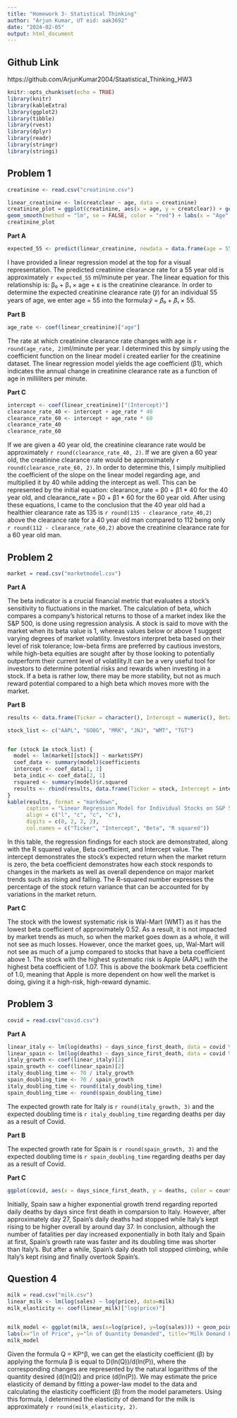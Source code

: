 ---
title: "Homework 3- Statistical Thinking"
author: "Arjun Kumar, UT eid: aak3692"
date: "2024-02-05"
output: html_document
---

## **Github Link** ##

https://github.com/ArjunKumar2004/Staatistical_Thinking_HW3

```{r setup, include=FALSE}
knitr::opts_chunk$set(echo = TRUE)
library(knitr)
library(kableExtra)
library(ggplot2)
library(tibble)
library(rvest)
library(dplyr)
library(readr)
library(stringr)
library(stringi)
```

## **Problem 1** ##
```{r echo = FALSE}
creatinine <- read.csv("creatinine.csv")

linear_creatinine <- lm(creatclear ~ age, data = creatinine)
creatinine_plot = ggplot(creatinine, aes(x = age, y = creatclear)) + geom_point(color = "blue", size = 1) +
geom_smooth(method = "lm", se = FALSE, color = "red") + labs(x = "Age", y = "Creatinine Clearance Rate", title = "Creatinine Regression Model") + theme_classic()
creatinine_plot
```

**Part A**
```{r echo = FALSE}
expected_55 <- predict(linear_creatinine, newdata = data.frame(age = 55))
```

I have provided a linear regression model at the top for a visual representation. The predicted creatinine clearance rate for a 55 year old is approximately `r expected_55` ml/minute per year. The linear equation for this relationship is:  β₀ + β₁ × age + ε is the creatinine clearance. In order to determine the expected creatinine clearance rate (𝑦̂) for an individual 55 years of age, we enter age = 55 into the formula:𝑦̂ = 𝛽̂₀ + 𝛽̂₁ × 55.

**Part B**
```{r echo = FALSE}
age_rate <- coef(linear_creatinine)["age"]
```

The rate at which creatinine clearance rate changes with age is `r round(age_rate, 2)`ml/minute per year. I determined this by simply using the coefficient function on the linear model i created earlier for the creatinine dataset. The linear regression model yields the age coefficient (β1), which indicates the annual change in creatinine clearance rate as a function of age in milliliters per minute.

**Part C**
```{r echo = FALSE}
intercept <- coef(linear_creatinine)["(Intercept)"]
clearance_rate_40 <- intercept + age_rate * 40
clearance_rate_60 <- intercept + age_rate * 60
clearance_rate_40
clearance_rate_60
```

If we are given a 40 year old, the creatinine clearance rate would be approximately `r round(clearance_rate_40, 2)`. If we are given a 60 year old, the creatinine clearance rate would be approximately `r round(clearance_rate_60, 2)`. In order to determine this, I simply multiplied the coefficient of the slope on the linear model regarding age, and multiplied it by 40 while adding the intercept as well. This can be represented by the initial equation: clearance_rate = β0 + β1 * 40 for the 40 year old, and clearance_rate = β0 + β1 * 60 for the 60 year old. After using these equations, I came to the conclusion that the 40 year old had a healthier clearance rate as 135 is `r round(135 - clearance_rate_40,2)` above the clearance rate for a 40 year old man compared to 112 being only `r round(112 - clearance_rate_60,2)` above the creatinine clearance rate for a 60 year old man.

## **Problem 2** ##
```{r echo = FALSE}
market = read.csv("marketmodel.csv")
```
**Part A**

The beta indicator is a crucial financial metric that evaluates a stock's sensitivity to fluctuations in the market. The calculation of beta, which compares a company's historical returns to those of a market index like the S&P 500, is done using regression analysis. A stock is said to move  with the market when its beta value is 1, whereas values below or above 1 suggest varying degrees of market volatility. Investors interpret beta based on their level of risk tolerance; low-beta firms are preferred by cautious investors, while high-beta equities are sought after by those looking to potentially outperform their current level of volatility.It can be a very useful tool for investors to determine potential risks and rewards when investing in a stock. If a beta is rather low, there may be more stability, but not as much reward potential compared to a high beta which moves more with the market.

**Part B**
```{r echo = FALSE}
results <- data.frame(Ticker = character(), Intercept = numeric(), Beta = numeric(), R_squared = numeric(), stringsAsFactors = FALSE)

stock_list <- c("AAPL", "GOOG", "MRK", "JNJ", "WMT", "TGT")


for (stock in stock_list) {
  model <- lm(market[[stock]] ~ market$SPY)
  coef_data <- summary(model)$coefficients
  intercept <- coef_data[1, 1]
  beta_indic <- coef_data[2, 1]
  rsquared <- summary(model)$r.squared
  results <- rbind(results, data.frame(Ticker = stock, Intercept = intercept, Beta = beta_indic, R_squared = rsquared))
}
kable(results, format = "markdown", 
      caption = "Linear Regression Model for Individual Stocks on S&P 500",
      align = c("l", "c", "c", "c"),
      digits = c(0, 2, 2, 2),
      col.names = c("Ticker", "Intercept", "Beta", "R squared"))
```

In this table, the regression findings for each stock are demonstrated, along with the R squared value, Beta coefficient, and Intercept value. The intercept demonstrates the stock's expected return when the market return is zero, the beta coefficient demonstrates how each stock responds to changes in the markets as well as overall dependence on major market trends such as rising and falling. The R-squared number expresses the percentage of the stock return variance that can be accounted for by variations in the market return.

**Part C**

The stock with the lowest systematic risk is Wal-Mart (WMT) as it has the lowest beta coefficient of approximately 0.52. As a result, it is not impacted by market trends as much, so when the market goes down as a whole, it will not see as much losses. However, once the market goes, up, Wal-Mart will not see as much of a jump compared to stocks that have a beta coefficient above 1. The stock with the highest systematic risk is Apple (AAPL) with the highest beta coefficient of 1.07. This is above the bookmark beta coefficient of 1.0, meaning that Apple is more dependent on how well the market is doing, giving it a high-risk, high-reward dynamic.

## **Problem 3** ##
```{r echo = FALSE}
covid = read.csv("covid.csv")
```

**Part A**
```{r echo = FALSE}
linear_italy <- lm(log(deaths) ~ days_since_first_death, data = covid %>% filter(country == "Italy"))
linear_spain <- lm(log(deaths) ~ days_since_first_death, data = covid %>% filter(country == "Spain"))
italy_growth <- coef(linear_italy)[2]
spain_growth <- coef(linear_spain)[2]
italy_doubling_time <- 70 / italy_growth
spain_doubling_time <- 70 / spain_growth
italy_doubling_time <- round(italy_doubling_time)
spain_doubling_time <- round(spain_doubling_time)
```

The expected growth rate for Italy is `r round(italy_growth, 3)` and the expected doubling time is `r italy_doubling_time` regarding deaths per day as a result of Covid.

**Part B**

The expected growth rate for Spain is `r round(spain_growth, 3)` and the expected doubling time is `r spain_doubling_time` regarding deaths per day as a result of Covid.

**Part C**

```{r echo = FALSE}
ggplot(covid, aes(x = days_since_first_death, y = deaths, color = country)) + geom_line() + labs(title = "Daily Deaths by Time (Reported)", x = "Days Since First Death", y = "Daily Deaths (Reported)", color = "Country") + theme_classic()
```

Initially, Spain saw a higher exponential growth trend regarding reported daily deaths by days since first death in comparsion to Italy. However, after approximately day 27, Spain's daily deaths had stopped while Italy's kept rising to be higher overall by around day 37. In conclusion, although the number of fatalities per day increased exponentially in both Italy and Spain at first, Spain's growth rate was faster and its doubling time was shorter than Italy's. But after a while, Spain's daily death toll stopped climbing, while Italy's kept rising and finally overtook Spain's.

## **Question 4** ##
```{r echo = FALSE}
milk = read.csv("milk.csv")
linear_milk <- lm(log(sales) ~ log(price), data=milk)
milk_elasticity <- coef(linear_milk)["log(price)"]


milk_model <- ggplot(milk, aes(x=log(price), y=log(sales))) + geom_point() +geom_smooth(method="lm", se=FALSE, color="blue") +
labs(x="ln of Price", y="ln of Quantity Demanded", title="Milk Demand Linear Model") + theme_classic()
milk_model
```

Given the formula Q = KP^β, we can get the elasticity coefficient (β) by applying the formula β is equal to D(ln(Q))/d(ln(P)), where the corresponding changes are represented by the natural logarithms of the quantity desired (d(ln(Q)) and price (d(ln(P)). We may estimate the price elasticity of demand by fitting a power-law model to the data and calculating the elasticity coefficient (β) from the model parameters. Using this formula, I determined the elasticity of demand for the milk is approximately `r round(milk_elasticity, 2)`.
